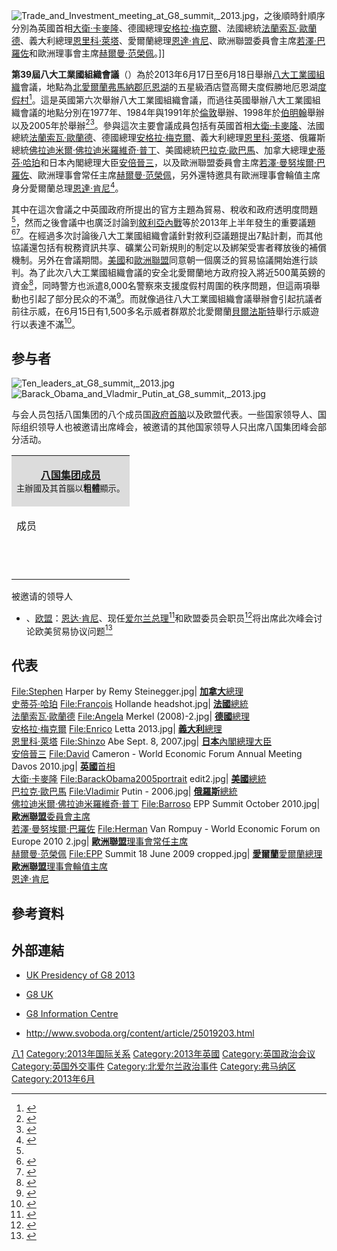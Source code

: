 {{noteTA
|1=zh:八大工業國組織; zh-hans:八国集团; zh-hant:八大工業國組織;
|2=zh-cn:戴维·卡梅伦; zh-tw:大衛·卡麥隆; zh-hk:大衛·卡梅倫;
|3=zh-hans:弗朗索瓦·奥朗德;zh-hk:弗朗索瓦·奧朗德;zh-tw:法蘭索瓦·歐蘭德;
|4=zh:安格拉·默克爾;zh-hans:安格拉·默克尔;zh-hk:安格拉·默克爾;zh-tw:安格拉·梅克爾;
|5=zh-cn:弗拉基米尔·弗拉基米罗维奇·普京;zh-hk:弗拉基米爾·弗拉基米羅維奇·普京;zh-tw:佛拉迪米爾·佛拉迪米羅維奇·普丁;
|6=zh-cn:贝拉克·奥巴马; zh-tw:巴拉克·歐巴馬; zh-hk:巴拉克·奧巴馬;
|7=zh-hans:斯蒂芬·哈珀;zh-hk:史提芬·哈珀;zh-tw:史蒂芬·哈珀;
|8=zh-cn:赫尔曼·范龙佩; zh-tw:赫爾曼·范榮佩;zh-hk:赫爾曼·范龍佩;
|9=zh-cn:普京;zh-tw:普丁;zh-hk:普京;
}}
{{Coord|54.3978|-7.6933|type:landmark_region:GB-FER_scale:5000|display = title}}
{{Infobox summit meeting
| summit_name  = 第39届八国集团首脑峰会
| other_titles = 
| image        = 39th G8 summit.jpg
| alt          = <!-- See [[Wikipedia:Alternative_text_for_images|Wikipedia:Alternative text for images]] -->
| caption      = 标示
| country      = [[英国|大不列颠及北爱尔兰联合王国]]
| date         = 2013年6月17日至18日
| venues       = [[北爱尔兰|北爱尔兰]][[弗马纳郡|弗马纳郡]]湖白尾海雕胜地
| cities       = 
| participants = 
| follows      = [[第38届八国集团首脑会议|第38届八国集团首脑会议]]
| precedes     = 
| website      = <!-- {{URL|example.com}} -->
}}
[[File:Trade_and_Investment_meeting_at_G8_summit,_2013.jpg|thumb]]，之後順時針順序分別為英國首相[[大衛·卡麥隆|大衛·卡麥隆]]、德國總理[[安格拉·梅克爾|安格拉·梅克爾]]、法國總統[[法蘭索瓦·歐蘭德|法蘭索瓦·歐蘭德]]、義大利總理[[恩里科·萊塔|恩里科·萊塔]]、愛爾蘭總理[[恩達·肯尼|恩達·肯尼]]、歐洲聯盟委員會主席[[若澤·曼努埃爾·巴羅佐|若澤·巴羅佐]]和歐洲理事會主席[[赫爾曼·范榮佩|赫爾曼·范榮佩]]。]]

'''第39屆八大工業國組織會議'''（{{Lang-en|'''39th G8 summit'''}}）為於2013年6月17日至6月18日舉辦[[八大工業國組織|八大工業國組織]]會議，地點為[[北愛爾蘭|北愛爾蘭]][[弗馬納郡|弗馬納郡]][[厄恩湖|厄恩湖]]的五星級酒店暨高爾夫度假勝地厄恩湖[[度假村|度假村]]<ref>{{Cite web |url= http://www.bbc.co.uk/news/uk-northern-ireland-foyle-west-20407937 |title= What makes Fermanagh an attractive G8 location |author= {{Link-en|馬克·辛普森 (記者)|Mark Simpson (journalist)|馬克·辛普森}} |date= 2013年6月18日 |publisher= [[BBC新聞|BBC新聞]] |language= en |accessdate= 2013年6月20日 |quote=  |archive-date= 2021年4月15日 |archive-url= https://web.archive.org/web/20210415115138/https://www.bbc.co.uk/news/uk-northern-ireland-foyle-west-20407937 |dead-url= no }}</ref>。這是英國第六次舉辦八大工業國組織會議，而過往英國舉辦八大工業國組織會議的地點分別在1977年、1984年與1991年於[[倫敦|倫敦]]舉辦、1998年於[[伯明翰|伯明翰]]舉辦以及2005年於{{Link-en|格蘭伊格爾斯|Gleneagles, Scotland}}舉辦<ref name = "英國政府">{{Cite web |url= https://www.gov.uk/government/topical-events/g8-2013 |title= UK Presidency of G8 2013 |author=  |date=  |publisher= [[英國政府|英國政府]] |language= en |accessdate= 2013年6月20日 |quote=  |archive-date= 2020年1月24日 |archive-url= https://web.archive.org/web/20200124191221/https://www.gov.uk/government/topical-events/g8-2013 |dead-url= no }}</ref><ref>{{Cite web |url= http://tempsreel.nouvelobs.com/monde/20121120.FAP5810/le-g8-de-juin-2013-aura-lieu-en-irlande-du-nord-annonce-david-cameron.html |title= Le G8 de juin 2013 aura lieu en Irlande du Nord, annonce David Cameron |author=  |date= 2012年11月20日 |publisher= 《[[新觀察家|新觀察家]]》 |language=  |accessdate= 2013年6月20日 |quote=  |archive-date= 2016年3月3日 |archive-url= https://web.archive.org/web/20160303183952/http://tempsreel.nouvelobs.com/monde/20121120.FAP5810/le-g8-de-juin-2013-aura-lieu-en-irlande-du-nord-annonce-david-cameron.html |dead-url= no }}{{fr}}</ref>。參與這次主要會議成員包括有英國首相[[大衛·卡麥隆|大衛·卡麥隆]]、法國總統[[法蘭索瓦·歐蘭德|法蘭索瓦·歐蘭德]]、德國總理[[安格拉·梅克爾|安格拉·梅克爾]]、義大利總理[[恩里科·萊塔|恩里科·萊塔]]、俄羅斯總統[[弗拉基米尔·弗拉基米罗维奇·普京|佛拉迪米爾·佛拉迪米羅維奇·普丁]]、美國總統[[巴拉克·歐巴馬|巴拉克·歐巴馬]]、加拿大總理[[史蒂芬·哈珀|史蒂芬·哈珀]]和日本內閣總理大臣[[安倍晉三|安倍晉三]]，以及歐洲聯盟委員會主席[[若澤·曼努埃爾·巴羅佐|若澤·曼努埃爾·巴羅佐]]、歐洲理事會常任主席[[赫爾曼·范榮佩|赫爾曼·范榮佩]]，另外還特邀具有歐洲理事會輪值主席身分愛爾蘭总理[[恩達·肯尼|恩達·肯尼]]<ref>{{Cite web |url= http://www.rte.ie/news/2013/0615/456786-belfast-g8/ |title= Enda Kenny says G8 summit an Irish opportunity |author=  |date= 2013年6月16日 |publisher= [[愛爾蘭廣播電視|愛爾蘭廣播電視]] |language= en |accessdate= 2013年6月20日 |quote=  |archive-date= 2020年9月17日 |archive-url= https://web.archive.org/web/20200917124342/https://www.rte.ie/news/2013/0615/456786-belfast-g8/ |dead-url= no }}</ref>。

其中在這次會議之中英國政府所提出的官方主題為貿易、稅收和政府透明度問題<ref name = "英國政府"/>，然而之後會議中也廣泛討論到[[敘利亞內戰|敘利亞內戰]]等於2013年上半年發生的重要議題<ref>{{Cite web |url= http://www.bbc.co.uk/news/world-europe-22947256 |title= G8 leaders 'close' to agreement on Syria |author= [[英國廣播公司|英國廣播公司]] |date= 2013年6月18日 |publisher= [[BBC新聞|BBC新聞]] |language= en |accessdate= 2013年6月20日 |quote=  |archive-date= 2021年2月23日 |archive-url= https://web.archive.org/web/20210223170232/https://www.bbc.co.uk/news/world-europe-22947256 |dead-url= no }}</ref><ref>{{Cite web |url= http://www.nytimes.com/2013/06/19/world/europe/g-8-meeting-ends-with-cordial-stalemate-on-syria.html?hp&_r=1& |title= G-8 Meeting Ends With Cordial Stalemate on Syria |author= Jackie Calmes和Stephen Castle |date= 2013年6月18日 |publisher= 《[[紐約時報|紐約時報]]》 |language= en |accessdate= 2013年6月20日 |quote=  |archive-date= 2019年6月28日 |archive-url= https://web.archive.org/web/20190628055958/https://www.nytimes.com/2013/06/19/world/europe/g-8-meeting-ends-with-cordial-stalemate-on-syria.html?hp&_r=1& |dead-url= no }}</ref>。在經過多次討論後八大工業國組織會議針對敘利亞議題提出7點計劃，而其他協議還包括有稅務資訊共享、礦業公司新規則的制定以及綁架受害者釋放後的補償機制。另外在會議期間。[[美國|美國]]和[[歐洲聯盟|歐洲聯盟]]同意朝一個廣泛的貿易協議開始進行談判。為了此次八大工業國組織會議的安全北愛爾蘭地方政府投入將近500萬英鎊的資金<ref>{{Cite web |url= http://www.bbc.co.uk/news/uk-northern-ireland-22944751 |title= NI Secretary Theresa Villiers defends G8 security cost |author= [[英國廣播公司|英國廣播公司]] |date= 2013年6月18日 |publisher= [[BBC新聞|BBC新聞]] |language= en |accessdate= 2013年6月20日 |quote=  |archive-date= 2020年7月5日 |archive-url= https://web.archive.org/web/20200705102313/https://www.bbc.co.uk/news/uk-northern-ireland-22944751 |dead-url= no }}</ref>，同時警方也派遣8,000名警察來支援度假村周圍的秩序問題，但這兩項舉動也引起了部分民众的不滿<ref>{{Cite web |url= http://www.guardian.co.uk/world/2013/jun/18/g8-summit-security-police-protesters |title= G8 organisers spend £50m on security but protesters stay away |author= Esther Addley |date= 2013年6月17日 |publisher= 《[[衛報|衛報]]》 |language= en |accessdate= 2013年6月20日 |quote=  |archive-date= 2013年6月23日 |archive-url= https://web.archive.org/web/20130623125603/http://www.guardian.co.uk/world/2013/jun/18/g8-summit-security-police-protesters |dead-url= no }}</ref>。而就像過往八大工業國組織會議舉辦會引起抗議者前往示威，在6月15日有1,500多名示威者群眾於北愛爾蘭[[貝爾法斯特|貝爾法斯特]]舉行示威遊行以表達不滿<ref>{{Cite web |url= http://www.belfasttelegraph.co.uk/news/g8-summit/lough-erne-ring-of-steel-as-protesters-and-world-leaders-gather-for-g8-summit-29350013.html |title= Lough Erne ring of steel as protesters and world leaders gather for G8 summit |author=  |date= 2013年6月17日 |publisher= 《[[每日電訊報|每日電訊報]]》 |language= en |accessdate= 2013年6月20日 |quote=  |archive-date= 2014年1月8日 |archive-url= https://web.archive.org/web/20140108212050/http://www.belfasttelegraph.co.uk/news/g8-summit/lough-erne-ring-of-steel-as-protesters-and-world-leaders-gather-for-g8-summit-29350013.html |dead-url= no }}</ref>。

== 参与者 ==
[[File:Ten_leaders_at_G8_summit,_2013.jpg|thumb]]
[[File:Barack_Obama_and_Vladmir_Putin_at_G8_summit,_2013.jpg|thumb]]

与会人员包括八国集团的八个成员国[[政府首脑|政府首脑]]以及欧盟代表。一些国家领导人、国际组织领导人也被邀请出席峰会，被邀请的其他国家领导人只出席八国集团峰会部分活动。

{| class="wikitable"
|-
|colspan="4" style="text-align: center; background:Gainsboro" |'''[[G8|八国集团成员]]'''<br><small>主辦國及其首腦以'''粗體'''顯示。</small>
|-  style="background:LightSteelBlue; text-align:center;"
! colspan=2 | 成员
! 代表
! 头衔
|-
! {{flagicon|CAN}}
| 加拿大
| [[史蒂芬·哈珀|史蒂芬·哈珀]]
| [[加拿大總理|总理]]
|-
! {{flagicon|FRA}}
| 法国
| [[弗朗索瓦·奥朗德|弗朗索瓦·奥朗德]]
| [[法国总统|总统]]
|-
! {{flagicon|Germany}}
| 德国
| [[安格拉·默克尔|安格拉·默克尔]]
| [[德国总理|总理]]
|-
! {{flagicon|Italy}}
| 意大利
| [[恩里科·莱塔|恩里科·莱塔]]
| [[意大利总理|总理]]
|-
! {{flagicon|Japan}}
| 日本
| [[安倍晋三|安倍晋三]]
| [[日本內閣總理大臣|內閣總理大臣]]
|-
! {{flagicon|RUS}}
| 俄罗斯
| [[弗拉基米尔·普京|弗拉基米尔·普京]]
| [[俄罗斯总统|总统]]
|-
! {{flagicon|UK}}
| '''英国'''
| '''[[大衛·卡麥隆|大衛·卡麥隆]]'''
| '''[[英国首相|首相]]'''
|-
! {{flagicon|US}}
| 美国
| [[贝拉克·奥巴马|贝拉克·奥巴马]]
| [[美国总统|总统]]
|-
! rowspan="2" | {{flagicon|EU}}
| rowspan="2" | 欧盟
| [[若泽·曼努埃尔·巴罗佐|若泽·曼努埃尔·巴罗佐]]
| [[欧盟委员会主席|欧盟委员会主席]]
|-
| [[赫尔曼·范龙佩|赫尔曼·范龙佩]]
| [[欧洲理事会主席|欧洲理事会主席]]
|}

;被邀请的领导人
*{{flagicon|Ireland}}、{{flagicon|EU}}[[欧盟|欧盟]]：[[恩达·肯尼|恩达·肯尼]]、现任[[爱尔兰总理|爱尔兰总理]]<ref name=EU-Presidencies-ireland01>{{cite web |url=http://europa.eu/about-eu/institutions-bodies/council-eu/index_en.htm |title=Council of the European Union |quote=Presidencies 2011–2020 ... Ireland January–June 2013. |publisher=[[European_Union|European Union]] |accessdate=18 June 2013 |archive-date=2016-07-14 |archive-url=https://web.archive.org/web/20160714020700/http://europa.eu/about-eu/institutions-bodies/council-eu/index_en.htm |dead-url=no }}</ref>和欧盟委员会职员<ref name=RTE-Kenny01>{{cite web |url=http://www.rte.ie/news/2013/0615/456786-belfast-g8/ |title=Enda Kenny says G8 summit an Irish opportunity |quote=As chair of the rotating EU Presidency, Mr Kenny will attend talks on the fringes of the proceedings. |date=16 June 2013 |publisher=[[RTE_News|RTE News]] |accessdate=18 June 2013 |archive-date=2020-09-17 |archive-url=https://web.archive.org/web/20200917124342/https://www.rte.ie/news/2013/0615/456786-belfast-g8/ |dead-url=no }}</ref>将出席此次峰会讨论欧美贸易协议问题<ref name=IrishTimes-Kenny01>{{cite news |url=http://www.irishtimes.com/news/politics/us-and-eu-leaders-approve-wide-ranging-trade-talks-1.1432368 |title=US and EU leaders approve wide-ranging trade talks – Deal approved on sidelines of G8 summit in Fermanagh has potential to generate revenue in excess of €300 billion for global economy |quote=“The potential is enormous. We would see several thousand jobs for Ireland coming out of this,” said Taoiseach Enda Kenny after talks on the sideslines of the G8 summit with US president Barack Obama and the leaders of Britain, Germany, France and Italy. |first=Arthur |last=Beesley |date=18 June 2013 |newspaper=[[The_Irish_Times|The Irish Times]] |accessdate=18 June 2013 |archive-date=2017-10-19 |archive-url=https://web.archive.org/web/20171019093545/https://www.irishtimes.com/news/politics/us-and-eu-leaders-approve-wide-ranging-trade-talks-1.1432368 |dead-url=no }}</ref>

== 代表 ==
<gallery widths="120px">
File:Stephen Harper by Remy Steinegger.jpg|{{flagicon|CAN}} '''[[加拿大|加拿大]]'''[[加拿大總理|總理]]<br />[[史蒂芬·哈珀|史蒂芬·哈珀]]
File:François Hollande headshot.jpg|{{flagicon|FRA}} '''[[法國|法國]]'''[[法國總統|總統]]<br />[[法蘭索瓦·歐蘭德|法蘭索瓦·歐蘭德]]
File:Angela Merkel (2008)-2.jpg|{{flagicon|DEU}} '''[[德國|德國]]'''[[德國總理|總理]]<br />[[安格拉·梅克爾|安格拉·梅克爾]]
File:Enrico Letta 2013.jpg|{{flagicon|ITA}} '''[[義大利|義大利]]'''[[義大利總理|總理]]<br />[[恩里科·萊塔|恩里科·萊塔]]
File:Shinzo Abe Sept. 8, 2007.jpg|{{flagicon|JPN}} '''[[日本|日本]]'''[[日本內閣總理大臣|內閣總理大臣]]<br />[[安倍晉三|安倍晉三]]
File:David Cameron - World Economic Forum Annual Meeting Davos 2010.jpg|{{flagicon|GBR}} '''[[英國|英國]]'''[[英國首相|首相]]<br />[[大衛·卡麥隆|大衛·卡麥隆]]
File:BarackObama2005portrait edit2.jpg|{{flagicon|USA}} '''[[美國|美國]]'''[[美國總統|總統]]<br />[[巴拉克·歐巴馬|巴拉克·歐巴馬]]
File:Vladimir Putin - 2006.jpg|{{flagicon|RUS}} '''[[俄羅斯|俄羅斯]]'''[[俄羅斯總統|總統]]<br />[[弗拉基米尔·弗拉基米罗维奇·普京|佛拉迪米爾·佛拉迪米羅維奇·普丁]]
File:Barroso EPP Summit October 2010.jpg|{{flagicon|EU}} '''[[歐洲聯盟|歐洲聯盟]]'''[[歐洲聯盟委員會主席|委員會主席]]<br />[[若澤·曼努埃爾·巴羅佐|若澤·曼努埃爾·巴羅佐]]
File:Herman Van Rompuy - World Economic Forum on Europe 2010 2.jpg|{{flagicon|EU}}  '''[[歐洲聯盟|歐洲聯盟]]'''[[歐洲理事會主席|理事會常任主席]]<br />[[赫爾曼·范榮佩|赫爾曼·范榮佩]]
File:EPP Summit 18 June 2009 cropped.jpg|{{Flagicon|IRL}} '''[[愛爾蘭共和國|愛爾蘭]]'''[[愛爾蘭總理|愛爾蘭總理]]<br>{{flagicon|EU}}  '''[[歐洲聯盟|歐洲聯盟]]'''[[歐洲理事會主席|理事會輪值主席]]<br />[[恩達·肯尼|恩達·肯尼]]
</gallery>

== 參考資料 ==
{{Reflist|2}}

== 外部連結 ==
{{Commonscat|39th G8 summit}}
* {{en}} [https://www.gov.uk/government/topical-events/g8-2013 UK Presidency of G8 2013] {{Wayback|url=https://www.gov.uk/government/topical-events/g8-2013 |date=20200124191221 }}
* {{en}} [http://www.flickr.com/photos/g8uk G8 UK] {{Wayback|url=http://www.flickr.com/photos/g8uk |date=20201016010018 }}
* {{en}} [http://www.g8.utoronto.ca/ G8 Information Centre] {{Wayback|url=http://www.g8.utoronto.ca/ |date=20090501023713 }}
* {{ru}} http://www.svoboda.org/content/article/25019203.html {{Wayback|url=http://www.svoboda.org/content/article/25019203.html |date=20160304123625 }}
{{七大工業國組織會議}}

[[Category:七大工業國組織會議|八1]]
[[Category:2013年国际关系|Category:2013年国际关系]]
[[Category:2013年英國|Category:2013年英國]]
[[Category:英国政治会议|Category:英国政治会议]]
[[Category:英国外交事件|Category:英国外交事件]]
[[Category:北爱尔兰政治事件|Category:北爱尔兰政治事件]]
[[Category:弗马纳区|Category:弗马纳区]]
[[Category:2013年6月|Category:2013年6月]]